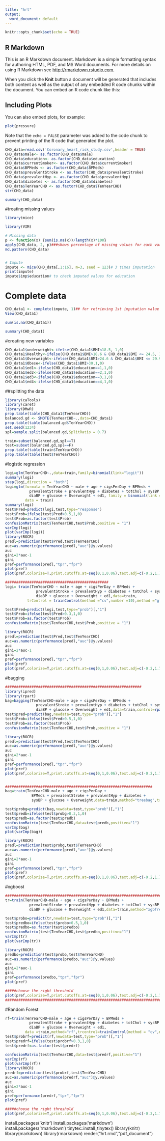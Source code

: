 ---
title: "hrt"
output:
  word_document: default
---

```{r setup, include=FALSE}
knitr::opts_chunk$set(echo = TRUE)
```

## R Markdown

This is an R Markdown document. Markdown is a simple formatting syntax for authoring HTML, PDF, and MS Word documents. For more details on using R Markdown see <http://rmarkdown.rstudio.com>.

When you click the **Knit** button a document will be generated that includes both content as well as the output of any embedded R code chunks within the document. You can embed an R code chunk like this:



## Including Plots

You can also embed plots, for example:

```{r pressure, echo=FALSE}
plot(pressure)
```

Note that the `echo = FALSE` parameter was added to the code chunk to prevent printing of the R code that generated the plot.

```{r }
CHD_data=read.csv('Coronary_heart_risk_study.csv',header = TRUE)
CHD_data$male<- as.factor(CHD_data$male)
CHD_data$education<- as.factor(CHD_data$education)
CHD_data$currentSmoker<- as.factor(CHD_data$currentSmoker)
CHD_data$BPMeds <- as.factor(CHD_data$BPMeds)
CHD_data$prevalentStroke <- as.factor(CHD_data$prevalentStroke)
CHD_data$prevalentHyp <- as.factor(CHD_data$prevalentHyp)
CHD_data$diabetes <- as.factor(CHD_data$diabetes)
CHD_data$TenYearCHD <- as.factor(CHD_data$TenYearCHD)
str(CHD_data)

summary(CHD_data)
```

#treating missing values

```{r }

library(mice)

library(VIM)

# Missing data
p <- function(x) {sum(is.na(x))/length(x)*100}
apply(CHD_data, 2, p)###shows percentage of missing values for each variables
md.pattern(CHD_data)


# Impute
impute <- mice(CHD_data[,1:16], m=3, seed = 123)# 3 times imputation
print(impute)
impute$imp$education# to check imputed values for education
```


# Complete data
```{r }
CHD_data1 <- complete(impute, 1)## for retrieving 1st imputation value
View(CHD_data1)

sum(is.na(CHD_data1))

summary(CHD_data1)
```

#creating new variables
```{r }
CHD_data1$underweight<-ifelse(CHD_data1$BMI<18.5, 1,0)
CHD_data1$Healthy<-ifelse(CHD_data1$BMI>18.6 & CHD_data1$BMI <= 24.5, 1,0)
CHD_data1$Overweight<-ifelse(CHD_data1$BMI>24.6 & CHD_data1$BMI <= 29.9, 1,0)
CHD_data1$Obese<-ifelse(CHD_data1$BMI>30,1,0)
CHD_data1$ed1<-ifelse(CHD_data1$education==1,1,0)
CHD_data1$ed2<-ifelse(CHD_data1$education==2,1,0)
CHD_data1$ed3<-ifelse(CHD_data1$education==3,1,0)
CHD_data1$ed4<-ifelse(CHD_data1$education==4,1,0)
```

##splitting the data
```{r }

library(caTools)
library(caret)
library(DMwR)
prop.table(table(CHD_data1$TenYearCHD))
balanced.gd <- SMOTE(TenYearCHD~.,data=CHD_data1)
prop.table(table(balanced.gd$TenYearCHD))
set.seed(1234)
spl=sample.split(balanced.gd,SplitRatio = 0.7)

train=subset(balanced.gd,spl==T)
test=subset(balanced.gd,spl==F)
prop.table(table(train$TenYearCHD))
prop.table(table(test$TenYearCHD))
```

#logistic regression  
```{r }
logi=glm(TenYearCHD~.,data=train,family=binomial(link="logit"))
summary(logi)
step(logi,direction = "both")
logi=glm(formula = TenYearCHD ~ male + age + cigsPerDay + BPMeds + 
           prevalentStroke + prevalentHyp + diabetes + totChol + sysBP + 
           diaBP + glucose + Overweight + ed1, family = binomial(link = "logit"), 
         data = train)
summary(logi)
test$Pred=predict(logi,test,type="response")
test$Prob=ifelse(test$Pred>0.5,1,0)
test$Prob=as.factor(test$Prob)
confusionMatrix(test$TenYearCHD,test$Prob,positive = "1")
varImp(logi)
plot(varImp(logi))
library(ROCR)
predl=prediction(test$Pred,test$TenYearCHD)
auc=as.numeric(performance(predl,"auc")@y.values)
auc
gini=2*auc-1
gini
pref=performance(predl,"tpr","fpr")
plot(pref)
plot(pref,colorize=T,print.cutoffs.at=seq(0,1,0.06),text.adj=c(-0.2,1.7),main="ROC for Threshold")

###############################################
logi= train(TenYearCHD ~ male + age + cigsPerDay + BPMeds + 
              prevalentStroke + prevalentHyp + diabetes + totChol + sysBP + 
              diaBP + glucose + Overweight + ed1,data=train,
          trControl = trainControl(method ="cv",number =10),method ="glm",family=binomial(link ="logit"))

test$Pred=predict(logi,test,type="prob")[,"1"]
test$Prob=ifelse(test$Pred>0.3,1,0)
test$Prob=as.factor(test$Prob)
confusionMatrix(test$TenYearCHD,test$Prob,positive = "1")

library(ROCR)
predl=prediction(test$Pred,test$TenYearCHD)
auc=as.numeric(performance(predl,"auc")@y.values)
auc
gini=2*auc-1
gini
pref=performance(predl,"tpr","fpr")
plot(pref)
plot(pref,colorize=T,print.cutoffs.at=seq(0,1,0.06),text.adj=c(-0.2,1.7),main="ROC for Threshold")
```

#bagging
```{r }

##############################################################
library(ipred)
library(rpart)
bag=bagging(TenYearCHD~male + age + cigsPerDay + BPMeds + 
              prevalentStroke + prevalentHyp + diabetes + totChol + sysBP + 
              diaBP + glucose + Overweight + ed1,data=train,control=rpart.control(maxdepth=5, minsplit=4))
test$pred=predict(bag,newdata=test,type="prob")[,"1"]
test$Prob=ifelse(test$Pred>0.5,1,0)
test$Prob=as.factor(test$Prob)
confusionMatrix(test$TenYearCHD,test$Prob,positive = "1")

library(ROCR)
predl=prediction(test$Pred,test$TenYearCHD)
auc=as.numeric(performance(predl,"auc")@y.values)
auc
gini=2*auc-1
gini
pref=performance(predl,"tpr","fpr")
plot(pref)
plot(pref,colorize=T,print.cutoffs.at=seq(0,1,0.06),text.adj=c(-0.2,1.7),main="ROC for Threshold")


###################################################################
bag=train(TenYearCHD~male + age + cigsPerDay + 
            BPMeds + prevalentStroke + prevalentHyp + diabetes + 
            sysBP + glucose + Overweight,data=train,method="treebag",trcontrol=trainControl(method="cv",number=10),family=binomial)

test$probg=predict(bag,newdata=test,type="prob")[,"1"]
test$predb=ifelse(test$probg>0.3,1,0)
test$predb=as.factor(test$predb)
confusionMatrix(test$TenYearCHD,data=test$predb,positive="1")
varImp(bag)
plot(varImp(bag))

library(ROCR)
predl=prediction(test$probg,test$TenYearCHD)
auc=as.numeric(performance(predl,"auc")@y.values)
auc
gini=2*auc-1
gini
pref=performance(predl,"tpr","fpr")
plot(pref)
plot(pref,colorize=T,print.cutoffs.at=seq(0,1,0.06),text.adj=c(-0.2,1.7),main="ROC for Threshold")

```

#xgboost
```{r }
#################################################################################
tr=train(TenYearCHD~male + age + cigsPerDay + BPMeds + 
           prevalentStroke + prevalentHyp + diabetes + totChol + sysBP + 
           diaBP + glucose + Overweight + ed1,data=train,method="xgbTree",trControl=trainControl(method="cv",number=10))

test$probo=predict(tr,newdata=test,type="prob")[,"1"]
test$predbo=ifelse(test$probo>0.5,1,0)
test$predbo=as.factor(test$predbo)
confusionMatrix(test$TenYearCHD,test$predbo,positive="1")
varImp(tr)
plot(varImp(tr))

library(ROCR)
predbo=prediction(test$probo,test$TenYearCHD)
auc=as.numeric(performance(predbo,"auc")@y.values)
auc
gini=2*auc-1
gini
pref=performance(predbo,"tpr","fpr")
plot(pref)

#####choose the right threshold
plot(pref,colorize=T,print.cutoffs.at=seq(0,1,0.06),text.adj=c(-0.2,1.7),main="ROC for Threshold")
#####################################################################################
```

#Random Forest
```{r }

rf=train(TenYearCHD~male + age + cigsPerDay + BPMeds + 
           prevalentStroke + prevalentHyp + diabetes + totChol + sysBP + 
           diaBP + glucose + Overweight + ed1,
         data =train,method="rf",trcontrol=trainControl(method = "cv",number = 10),family=binomial)
test$probrf=predict(rf,newdata=test,type="prob")[,"1"]
test$predrf=ifelse(test$probrf>0.3,1,0)
test$predrf=as.factor(test$predrf)

confusionMatrix(test$TenYearCHD,data=test$predrf,positive="1")
varImp(rf)
plot(varImp(rf))
library(ROCR)
predrf=prediction(test$probrf,test$TenYearCHD)
auc=as.numeric(performance(predrf,"auc")@y.values)
auc
gini=2*auc-1
gini
pref=performance(predrf,"tpr","fpr")
plot(pref)

#####choose the right threshold
plot(pref,colorize=T,print.cutoffs.at=seq(0,1,0.06),text.adj=c(-0.2,1.7),main="ROC for Threshold")
```

install.packages('knitr')
install.packages('markdown')
install.packages('rmarkdown')
tinytex::install_tinytex()
library(knitr)
library(markdown)
library(rmarkdown)
render("hrt.rmd","pdf_document")
